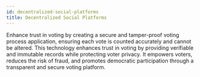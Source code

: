 ```yaml
---
id: decentralized-social-platforms
title: Decentralized Social Platforms
---
```


Enhance trust in voting by creating a secure and tamper-proof voting process application, ensuring each vote is counted accurately and cannot be altered. This technology enhances trust in voting by providing verifiable and immutable records while protecting voter privacy. It empowers voters, reduces the risk of fraud, and promotes democratic participation through a transparent and secure voting platform.